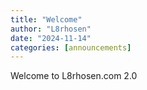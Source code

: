 ```yaml
---
title: "Welcome"
author: "L8rhosen"
date: "2024-11-14"
categories: [announcements]
---
```


Welcome to L8rhosen.com 2.0

